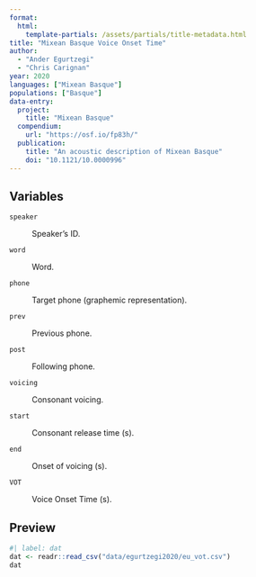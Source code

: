 ```yaml
---
format: 
  html:
    template-partials: /assets/partials/title-metadata.html
title: "Mixean Basque Voice Onset Time"
author: 
  - "Ander Egurtzegi"
  - "Chris Carignan"
year: 2020
languages: ["Mixean Basque"]
populations: ["Basque"]
data-entry:
  project:
    title: "Mixean Basque"
  compendium:
    url: "https://osf.io/fp83h/"
  publication:
    title: "An acoustic description of Mixean Basque"
    doi: "10.1121/10.0000996"
---
```


## Variables

`speaker`

:   Speaker's ID.

`word`

:   Word.

`phone`

:   Target phone (graphemic representation).

`prev`

:   Previous phone.

`post`

:   Following phone.

`voicing`

:   Consonant voicing.

`start`

:   Consonant release time (s).

`end`

:   Onset of voicing (s).

`VOT`

:   Voice Onset Time (s).

## Preview

```r
#| label: dat
dat <- readr::read_csv("data/egurtzegi2020/eu_vot.csv")
dat
```
